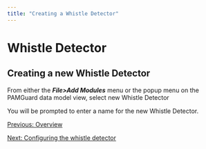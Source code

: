 ```yaml
---
title: "Creating a Whistle Detector"
---
```

Whistle Detector
================

Creating a new Whistle Detector
-------------------------------

  
From either the _**File>Add Modules**_ menu or the popup menu on the PAMGuard data model view, select new Whistle Detector

You will be prompted to enter a name for the new Whistle Detector.

  

[Previous: Overview](whistleDetector_Overview.html)

[Next: Configuring the whistle detector](whistleDetector_Configuring.html)
